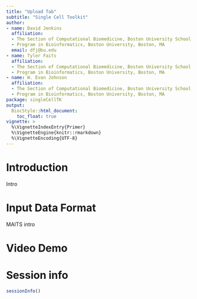 ```yaml
---
title: "Upload Tab"
subtitle: "Single Cell Toolkit"
author:
- name: David Jenkins
  affiliation: 
  - The Section of Computational Biomedicine, Boston University School of Medicine, Boston, MA
  - Program in Bioinformatics, Boston University, Boston, MA
  email: dfj@bu.edu
- name: Tyler Faits
  affiliation: 
  - The Section of Computational Biomedicine, Boston University School of Medicine, Boston, MA
  - Program in Bioinformatics, Boston University, Boston, MA
- name: W. Evan Johnson
  affiliation: 
  - The Section of Computational Biomedicine, Boston University School of Medicine, Boston, MA
  - Program in Bioinformatics, Boston University, Boston, MA
package: singleCellTK
output: 
  BiocStyle::html_document:
    toc_float: true
vignette: >
  %\VignetteIndexEntry{Primer}
  %\VignetteEngine{knitr::rmarkdown}
  %\VignetteEncoding{UTF-8}
---
```


# Introduction

Intro

# Input Data Format

MAITS intro

# Video Demo


# Session info {.unnumbered}

```r
sessionInfo()
```
